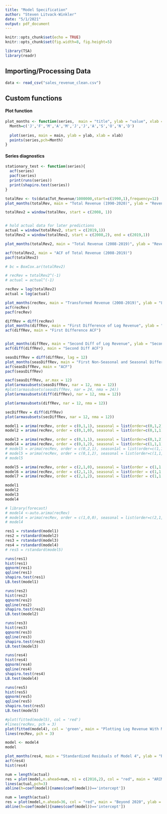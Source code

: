 ```yaml
---
title: "Model Specification"
author: "Steven Litvack-Winkler"
date: "5/1/2021"
output: pdf_document
---
```


```r
knitr::opts_chunk$set(echo = TRUE)
knitr::opts_chunk$set(fig.width=8, fig.height=5) 

library(TSA)
library(readr)
```

## Importing/Processing Data

```r
data <- read_csv("sales_revenue_clean.csv")
```
## Custom functions

#### Plot function
```r
plot_months <- function(series,  main = "title", ylab = "value", xlab = "Time") {
  Month=c('J','F','M','A','M','J','J','A','S','O','N','D')
  
  plot(series, main = main, ylab = ylab, xlab = xlab)
  points(series,pch=Month)
}
```

#### Series diagnostics
```r
stationary_test <- function(series){
  acf(series)
  pacf(series)
  print(runs(series))
  print(shapiro.test(series))
}
```

```r
totalRev <- ts(data$Tot_Revenue/1000000,start=c(1990,1),frequency=12)
plot_months(totalRev, main = "Total Revenue (1990-2020)", ylab = "Revenue (Millions)", xlab = "Year")
```

```r
totalRev2 = window(totalRev, start = c(2008, 1))


# hold actual data for later predictions
actual = window(totalRev2, start = c(2019,1))
totalRev2 = window(totalRev2, start = c(2008,2), end = c(2019,1))

plot_months(totalRev2, main = "Total Revenue (2008-2019)", ylab = "Revenue (Millions)", xlab = "Year")


```

```r
acf(totalRev2, main = "ACF of Total Revenue (2008-2019)")
pacf(totalRev2)

```


```r
# bc = BoxCox.ar(totalRev2)
```


```r
# recRev = totalRev2^(-1)
# actual = actual^(-1)

recRev = log(totalRev2)
actual = log(actual)

plot_months(recRev, main = "Transformed Revenue (2008-2019)", ylab = "Log Revenue", xlab = "Year")
acf(recRev)
pacf(recRev)

```



```r
diffRev = diff(recRev)
plot_months(diffRev, main = "First Difference of Log Revenue", ylab = "First Difference of Log Revenue", xlab = "Year")
acf(diffRev, main = "First Difference ACF")


plot_months(diffRev, main = "Second Diff of Log Revenue", ylab = "Second Difference of Log Revenue", xlab = "Year")
acf(diff(diffRev), main = "Second Diff ACF")

```


```r
seasDiffRev = diff(diffRev, lag = 12)
plot_months(seasDiffRev, main = "First Non-Seasonal and Seasonal Difference of Log Revenue", ylab = "First Non-Seasonal and Seasonal Difference", xlab = "Year")
acf(seasDiffRev, main = "ACF")
pacf(seasDiffRev)
```


```r
eacf(seasDiffRev, ar.max = 12)
plot(armasubsets(seasDiffRev, nar = 12, nma = 12))
#plot(armasubsets(seasDiffRev, nar = 24, nma = 24))
plot(armasubsets(diff(diffRev), nar = 12, nma = 12))

plot(armasubsets(diffRev, nar = 12, nma = 12))

secDiffRev = diff(diffRev)
plot(armasubsets(secDiffRev, nar = 12, nma = 12))
```


```r
model1 = arima(recRev, order = c(0,1,1), seasonal = list(order=c(0,1,2),period= 12))
model2 = arima(recRev, order = c(0,1,0), seasonal = list(order=c(0,1,1),period= 12))

model3 = arima(recRev, order = c(0,1,1), seasonal = list(order=c(0,1,2),period= 12))
model4 = arima(recRev, order = c(0,1,2), seasonal = list(order=c(1,1,1),period= 12))
# model5 = arima(recRev, order = c(0,2,1), season1al = list(order=c(1,1,1),period= 12))
# model5 = arima(recRev, order = c(0,1,2), seasonal = list(order=c(1,1,2),period= 12))
# model5
```


```r
model5 = arima(recRev, order = c(2,1,0), seasonal = list(order = c(1,1,1), period = 12))
model6 = arima(recRev, order = c(2,1,1), seasonal = list(order = c(1,1,1), period = 12))
model7 = arima(recRev, order = c(2,1,2), seasonal = list(order = c(1,1,1), period = 12))
```


```r
model1
model2
model3
model4
```



```r
# library(forecast)
# model4 <-auto.arima(recRev)
# model4 = arima(recRev, order = c(1,0,0), seasonal = list(order=c(2,1,1),period= 12))
# model4
```


```r
res1 = rstandard(model1) 
res2 = rstandard(model2)
res3 = rstandard(model3)
res4 = rstandard(model4)
# res5 = rstandard(model5)

```



```r
runs(res1)
hist(res1)
qqnorm(res1)
qqline(res1)
shapiro.test(res1)
LB.test(model1)
```

```r
runs(res2)
hist(res2)
qqnorm(res2)
qqline(res2)
shapiro.test(res2)
LB.test(model2)
```


```r
runs(res3)
hist(res3)
qqnorm(res3)
qqline(res3)
shapiro.test(res3)
LB.test(model3)
```
```r
runs(res4)
hist(res4)
qqnorm(res4)
qqline(res4)
shapiro.test(res4)
LB.test(model4)
```
```r
runs(res5)
hist(res5)
qqnorm(res5)
qqline(res5)
shapiro.test(res5)
LB.test(model5)
```

```r

#plot(fitted(model5), col = 'red')
#lines(recRev, pch = 3)
plot(fitted(model4), col = 'green', main = "Plotting Log Revenue With Model 4", ylab = "Log Revenue", xlab = "Years")
lines(recRev, pch = 3)

model <- model4
model

plot_months(res4, main = "Standardized Residuals of Model 4", ylab = "Residuals")
acf(res4)
hist(res4)
```

```r
num = length(actual)
res = plot(model,n.ahead=num, n1 = c(2016,2), col = "red", main = "ARIMA(0,1,2)x(1,1,1)_12 Forecast", ylab ="Log Revenue", xlab = "Year")
lines(actual,pch=3) 
abline(h=coef(model)[names(coef(model))=='intercept'])
```

```r
num = length(actual)
res = plot(model,n.ahead=36, col = "red", main = "Beyond 2020", ylab = "Log Revenue", xlab = "Year")
abline(h=coef(model)[names(coef(model))=='intercept'])
```


